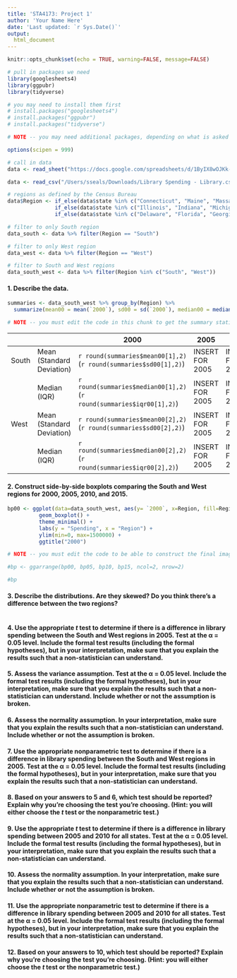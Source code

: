 ```yaml
---
title: 'STA4173: Project 1'
author: 'Your Name Here'
date: 'Last updated: `r Sys.Date()`'
output:
  html_document
---
```

  
```r
knitr::opts_chunk$set(echo = TRUE, warning=FALSE, message=FALSE)

# pull in packages we need
library(googlesheets4)
library(ggpubr)
library(tidyverse)

# you may need to install them first
# install.packages("googlesheets4")
# install.packages("ggpubr")
# install.packages("tidyverse")

# NOTE -- you may need additional packages, depending on what is asked of you below :-)

options(scipen = 999)

# call in data
data <- read_sheet("https://docs.google.com/spreadsheets/d/1ByIX8wOJKk-CjtJ6XJcg1JyxJN6cJSWbvx6vxNoviDs/edit#gid=0")

data <- read_csv("/Users/sseals/Downloads/Library Spending - Library.csv")

# regions as defined by the Census Bureau
data$Region <- if_else(data$state %in% c("Connecticut", "Maine", "Massachusetts", "New Hampshire", "Rhode Island", "Vermont", "New Jersey", "New York", "Pennsylvania"), "Northeast",
               if_else(data$state %in% c("Illinois", "Indiana", "Michigan", "Ohio", "Wisconsin", "Iowa", "Kansas", "Minnseota", "Missouri", "Nebraska", "North Dakota", "South Dakota"), "Midwest",
               if_else(data$state %in% c("Delaware", "Florida", "Georgia", "Maryland", "North Carolina", "South Carolina", "Virginia", "District of Columbia", "West Virginia", "Alabama", "Kentucky", "Mississippi", "Tennessee", "Arkansas", "Louisiana", "Oklahoma", "Texas"), "South", "West")))

# filter to only South region
data_south <- data %>% filter(Region == "South")

# filter to only West region
data_west <- data %>% filter(Region == "West")

# filter to South and West regions
data_south_west <- data %>% filter(Region %in% c("South", "West"))
```

#### 1. Describe the data. 

```r
summaries <- data_south_west %>% group_by(Region) %>% 
  summarize(mean00 = mean(`2000`), sd00 = sd(`2000`), median00 = median(`2000`), iqr00 = IQR(`2000`))

# NOTE -- you must edit the code in this chunk to get the summary statistics for the other years (copy, paste, and edit :-) )
```
  
|       |                           | 2000 | 2005 | 2010 | 2015 |
|-------|---------------------------|------|------|------|------|
| South | Mean (Standard Deviation) | `r round(summaries$mean00[1],2)` (`r round(summaries$sd00[1],2)`)     |  INSERT FOR 2005    |   INSERT FOR 2010   |  INSERT FOR 2015    |
|       | Median (IQR)              | `r round(summaries$median00[1],2)` (`r round(summaries$iqr00[1],2)`)     |  INSERT FOR 2005    |   INSERT FOR 2010   |  INSERT FOR 2015    |
| West  | Mean (Standard Deviation) | `r round(summaries$mean00[2],2)` (`r round(summaries$sd00[2],2)`)     |  INSERT FOR 2005    |   INSERT FOR 2010   |  INSERT FOR 2015    |
|       | Median (IQR)              |  `r round(summaries$median00[2],2)` (`r round(summaries$iqr00[2],2)`)    |  INSERT FOR 2005    |   INSERT FOR 2010   |  INSERT FOR 2015    |

#### 2. Construct side-by-side boxplots comparing the South and West regions for 2000, 2005, 2010, and 2015. 

```r
bp00 <- ggplot(data=data_south_west, aes(y= `2000`, x=Region, fill=Region)) +
          geom_boxplot() +
          theme_minimal() +
          labs(y = "Spending", x = "Region") +
          ylim(min=0, max=1500000) +
          ggtitle("2000")

# NOTE -- you must edit the code to be able to construct the final image (below) -- copy, paste, and change values to get the boxplots together, below

#bp <- ggarrange(bp00, bp05, bp10, bp15, ncol=2, nrow=2)

#bp

```
  
#### 3. Describe the distributions. Are they skewed? Do you think there's a difference between the two regions? 

```r

```
  
#### 4. Use the appropriate *t* test to determine if there is a difference in library spending between the South and West regions in 2005. Test at the &alpha; = 0.05 level. Include the formal test results (including the formal hypotheses), but in your interpretation, make sure that you explain the results such that a non-statistician can understand.
  
#### 5. Assess the variance assumption. Test at the &alpha; = 0.05 level. Include the formal test results (including the formal hypotheses), but in your interpretation, make sure that you explain the results such that a non-statistician can understand. Include whether or not the assumption is broken.
  
#### 6. Assess the normality assumption. In your interpretation, make sure that you explain the results such that a non-statistician can understand. Include whether or not the assumption is broken.
  
#### 7. Use the appropriate nonparametric test to determine if there is a difference in library spending between the South and West regions in 2005. Test at the &alpha; = 0.05 level. Include the formal test results (including the formal hypotheses), but in your interpretation, make sure that you explain the results such that a non-statistician can understand.
  
#### 8. Based on your answers to 5 and 6, which test should be reported? Explain why you're choosing the test you're choosing. (Hint: you will either choose the *t* test or the nonparametric test.)
  
#### 9. Use the appropriate *t* test to determine if there is a difference in library spending between 2005 and 2010 for all states. Test at the &alpha; = 0.05 level. Include the formal test results (including the formal hypotheses), but in your interpretation, make sure that you explain the results such that a non-statistician can understand.
  
#### 10. Assess the normality assumption. In your interpretation, make sure that you explain the results such that a non-statistician can understand. Include whether or not the assumption is broken.
  
#### 11. Use the appropriate nonparametric test to determine if there is a difference in library spending between 2005 and 2010 for all states. Test at the &alpha; = 0.05 level. Include the formal test results (including the formal hypotheses), but in your interpretation, make sure that you explain the results such that a non-statistician can understand.
  
#### 12. Based on your answers to 10, which test should be reported? Explain why you're choosing the test you're choosing. (Hint: you will either choose the *t* test or the nonparametric test.)








